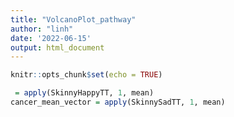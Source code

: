 ```yaml
---
title: "VolcanoPlot_pathway"
author: "linh"
date: '2022-06-15'
output: html_document
---
```


```r
knitr::opts_chunk$set(echo = TRUE)
```

```r


 = apply(SkinnyHappyTT, 1, mean)
cancer_mean_vector = apply(SkinnySadTT, 1, mean)


```

